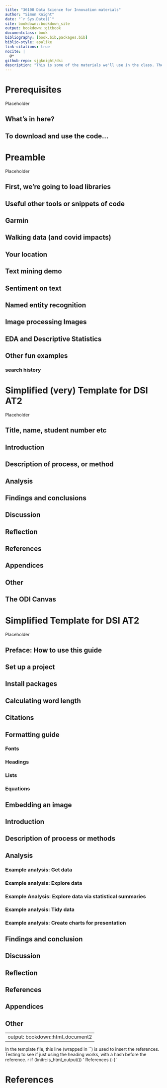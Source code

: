 ```yaml
--- 
title: "36100 Data Science for Innovation materials"
author: "Simon Knight"
date: "`r Sys.Date()`"
site: bookdown::bookdown_site
output: bookdown::gitbook
documentclass: book
bibliography: [book.bib,packages.bib]
biblio-style: apalike
link-citations: true
nocite: | 
  @*
github-repo: sjgknight/dsi
description: "This is some of the materials we'll use in the class. These materials were published with the package bookdown::gitbook."
---
```


# Prerequisites

Placeholder


## What's in here?
## To download and use the code...

<!--chapter:end:index.Rmd-->


# Preamble

Placeholder


## First, we're going to load libraries
## Useful other tools or snippets of code
## Garmin
## Walking data (and covid impacts)
## Your location
## Text mining demo
## Sentiment on text
## Named entity recognition
## Image processing Images
## EDA and Descriptive Statistics
## Other fun examples
### search history

<!--chapter:end:01-demo.Rmd-->


# Simplified (very) Template for DSI AT2

Placeholder


## Title, name, student number etc
## Introduction
## Description of process, or method
## Analysis
## Findings and conclusions
## Discussion
## Reflection
## References
## Appendices
## Other
## The ODI Canvas

<!--chapter:end:Materials/Templates/AT2_very_simplified/template_very_simplified.Rmd-->


# Simplified Template for DSI AT2

Placeholder


## Preface: How to use this guide
## Set up a project
## Install packages
## Calculating word length
## Citations
## Formatting guide
### Fonts
### Headings
### Lists
### Equations
## Embedding an image
## Introduction
## Description of process or methods
## Analysis
### Example analysis: Get data
### Example analysis: Explore data
### Example Analysis: Explore data via statistical summaries
### Example analysis: Tidy data
### Example analysis: Create charts for presentation
## Findings and conclusion
## Discussion
## Reflection
## References
## Appendices
## Other

<!--chapter:end:Materials/Templates/AT2_simplified-master/R/template_simplified.Rmd-->

---
output: bookdown::html_document2
---

In the template file, this line (wrapped in \`\`) is used to insert the references. Testing to see if just using the heading works, with a hash before the reference. r if (knitr::is_html_output()) ' References {-}'

# References

::: {#refs}
:::

<!--chapter:end:06-references.Rmd-->

